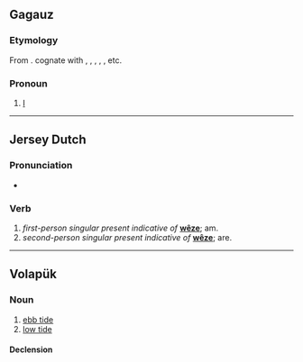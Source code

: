 {{also|bæn|Appendix:Variations of "ban"}}

==Gagauz==

===Etymology===
From {{inh|gag|trk-pro|*ben|t=I}}. cognate with {{cog|tyv|мен|tr=men}}, {{cog|kjh|мин}}, {{cog|atv|мен}}, {{cog|kk|мен}}, {{cog|tr|ben}}, etc.

===Pronoun===
{{head|gag|pronoun}}

# [[I]]

----

==Jersey Dutch==

===Pronunciation===
* {{IPA|gmw-jdt|[bɛn]}}

===Verb===
{{head|gmw-jdt|verb form}}

# ''first-person singular present indicative of'' '''[[wêze]]'''; am.
# ''second-person singular present indicative of'' '''[[wêze]]'''; are.

----

==Volapük==

===Noun===
{{vo-noun}}

# [[ebb tide]]
# [[low tide]]

====Declension====
{{vo-decl-noun}}